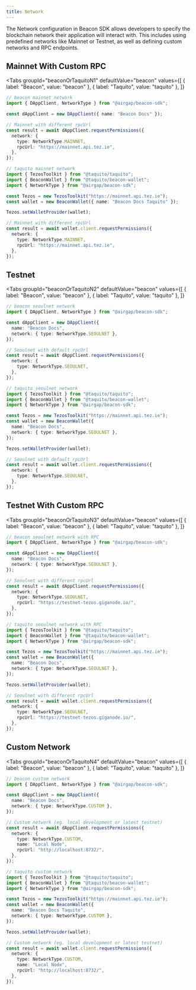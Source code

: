 ```yaml
---
title: Network
---
```


The Network configuration in Beacon SDK allows developers to specify the blockchain network their application will interact with.
This includes using predefined networks like Mainnet or Testnet, as well as defining custom networks and RPC endpoints.


## Mainnet With Custom RPC

<Tabs
  groupId="beaconOrTaquitoN1"
  defaultValue="beacon"
  values={[
    { label: "Beacon", value: "beacon" },
    { label: "Taquito", value: "taquito" },
  ]}
>
  <TabItem value="beacon">

```ts live
// beacon mainnet network
import { DAppClient, NetworkType } from "@airgap/beacon-sdk";

const dAppClient = new DAppClient({ name: "Beacon Docs" });

// Mainnet with different rpcUrl
const result = await dAppClient.requestPermissions({
  network: {
    type: NetworkType.MAINNET,
    rpcUrl: "https://mainnet.api.tez.ie",
  },
});
```

</TabItem>

<TabItem value="taquito">

```ts live
// taquito mainnet network
import { TezosToolkit } from "@taquito/taquito";
import { BeaconWallet } from "@taquito/beacon-wallet";
import { NetworkType } from "@airgap/beacon-sdk";

const Tezos = new TezosToolkit("https://mainnet.api.tez.ie");
const wallet = new BeaconWallet({ name: "Beacon Docs Taquito" });

Tezos.setWalletProvider(wallet);

// Mainnet with different rpcUrl
const result = await wallet.client.requestPermissions({
  network: {
    type: NetworkType.MAINNET,
    rpcUrl: "https://mainnet.api.tez.ie",
  },
});
```

</TabItem>
</Tabs>

## Testnet

<Tabs
  groupId="beaconOrTaquitoN2"
  defaultValue="beacon"
  values={[
    { label: "Beacon", value: "beacon" },
    { label: "Taquito", value: "taquito" },
  ]}
>
  <TabItem value="beacon">

```ts live
// beacon seoulnet network
import { DAppClient, NetworkType } from "@airgap/beacon-sdk";

const dAppClient = new DAppClient({
  name: "Beacon Docs",
  network: { type: NetworkType.SEOULNET },
});

// Seoulnet with default rpcUrl
const result = await dAppClient.requestPermissions({
  network: {
    type: NetworkType.SEOULNET,
  },
});
```

</TabItem>

<TabItem value="taquito">

```ts live
// taquito seoulnet network
import { TezosToolkit } from "@taquito/taquito";
import { BeaconWallet } from "@taquito/beacon-wallet";
import { NetworkType } from "@airgap/beacon-sdk";

const Tezos = new TezosToolkit("https://mainnet.api.tez.ie");
const wallet = new BeaconWallet({
  name: "Beacon Docs",
  network: { type: NetworkType.SEOULNET },
});

Tezos.setWalletProvider(wallet);

// Seoulnet with default rpcUrl
const result = await wallet.client.requestPermissions({
  network: {
    type: NetworkType.SEOULNET,
  },
});
```

</TabItem>
</Tabs>

## Testnet With Custom RPC

<Tabs
  groupId="beaconOrTaquitoN3"
  defaultValue="beacon"
  values={[
    { label: "Beacon", value: "beacon" },
    { label: "Taquito", value: "taquito" },
  ]}
>
  <TabItem value="beacon">

```ts live
// beacon seoulnet network with RPC
import { DAppClient, NetworkType } from "@airgap/beacon-sdk";

const dAppClient = new DAppClient({
  name: "Beacon Docs",
  network: { type: NetworkType.SEOULNET },
});

// Seoulnet with different rpcUrl
const result = await dAppClient.requestPermissions({
  network: {
    type: NetworkType.SEOULNET,
    rpcUrl: "https://testnet-tezos.giganode.io/",
  },
});
```

</TabItem>

<TabItem value="taquito">

```ts live
// taquito seoulnet network with RPC
import { TezosToolkit } from "@taquito/taquito";
import { BeaconWallet } from "@taquito/beacon-wallet";
import { NetworkType } from "@airgap/beacon-sdk";

const Tezos = new TezosToolkit("https://mainnet.api.tez.ie");
const wallet = new BeaconWallet({
  name: "Beacon Docs",
  network: { type: NetworkType.SEOULNET },
});

Tezos.setWalletProvider(wallet);

// Seoulnet with different rpcUrl
const result = await wallet.client.requestPermissions({
  network: {
    type: NetworkType.SEOULNET,
    rpcUrl: "https://testnet-tezos.giganode.io/",
  },
});
```

</TabItem>
</Tabs>

## Custom Network

<Tabs
  groupId="beaconOrTaquitoN4"
  defaultValue="beacon"
  values={[
    { label: "Beacon", value: "beacon" },
    { label: "Taquito", value: "taquito" },
  ]}
>
  <TabItem value="beacon">

```ts live
// beacon custom network
import { DAppClient, NetworkType } from "@airgap/beacon-sdk";

const dAppClient = new DAppClient({
  name: "Beacon Docs",
  network: { type: NetworkType.CUSTOM },
});

// Custom network (eg. local development or latest testnet)
const result = await dAppClient.requestPermissions({
  network: {
    type: NetworkType.CUSTOM,
    name: "Local Node",
    rpcUrl: "http://localhost:8732/",
  },
});
```

</TabItem>

<TabItem value="taquito">

```ts live
// taquito custom network
import { TezosToolkit } from "@taquito/taquito";
import { BeaconWallet } from "@taquito/beacon-wallet";
import { NetworkType } from "@airgap/beacon-sdk";

const Tezos = new TezosToolkit("https://mainnet.api.tez.ie");
const wallet = new BeaconWallet({
  name: "Beacon Docs Taquito",
  network: { type: NetworkType.CUSTOM },
});

Tezos.setWalletProvider(wallet);

// Custom network (eg. local development or latest testnet)
const result = await wallet.client.requestPermissions({
  network: {
    type: NetworkType.CUSTOM,
    name: "Local Node",
    rpcUrl: "http://localhost:8732/",
  },
});
```

</TabItem>
</Tabs>
